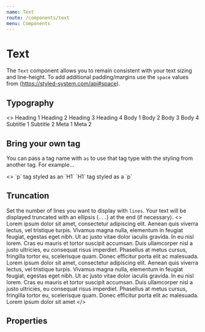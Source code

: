 ```yaml
---
name: Text
route: /components/text
menu: Components
---
```




# Text

The `Text` component allows you to remain consistent with your text sizing and line-height. To add additional padding/margins use the `space` values from (https://styled-system.com/api#space).

## Typography

<Playground>
  <>
    <Text variant="h1">Heading 1</Text>
    <Text variant="h2">Heading 2</Text>
    <Text variant="h3">Heading 3</Text>
    <Text variant="h4">Heading 4</Text>
    <Text variant="body1">Body 1</Text>
    <Text variant="body2">Body 2</Text>
    <Text variant="body3">Body 3</Text>
    <Text variant="body4">Body 4</Text>
    <Text variant="subtitle1">Subtitle 1</Text>
    <Text variant="subtitle2">Subtitle 2</Text>
    <Text variant="meta1">Meta 1</Text>
    <Text variant="meta2">Meta 2</Text>
  </>
</Playground>

## Bring your own tag

You can pass a tag name with `as` to use that tag type with the styling from another tag. For example…

<Playground>
  <>
    <Text variant="h1" as="p">`p` tag styled as an `H1`</Text>
    <Text variant="p" as="h1">`H1` tag styled as a `p`</Text>
  </>
</Playground>

## Truncation

Set the number of lines you want to display with `lines`. Your text will be displayed truncated with an ellipsis (`...`) at the end (if necessary).
<Playground>
  <>
    <Text lines={1}>Lorem ipsum dolor sit amet, consectetur adipiscing elit. Aenean quis viverra lectus, vel tristique turpis. Vivamus magna nulla, elementum in feugiat feugiat, egestas eget nibh. Ut ac justo vitae dolor iaculis gravida. In eu nisl lorem. Cras eu mauris et tortor suscipit accumsan. Duis ullamcorper nisl a justo ultricies, eu consequat risus imperdiet. Phasellus at metus cursus, fringilla tortor eu, scelerisque quam. Donec efficitur porta elit ac malesuada.</Text>
    <Text lines={3}>Lorem ipsum dolor sit amet, consectetur adipiscing elit. Aenean quis viverra lectus, vel tristique turpis. Vivamus magna nulla, elementum in feugiat feugiat, egestas eget nibh. Ut ac justo vitae dolor iaculis gravida. In eu nisl lorem. Cras eu mauris et tortor suscipit accumsan. Duis ullamcorper nisl a justo ultricies, eu consequat risus imperdiet. Phasellus at metus cursus, fringilla tortor eu, scelerisque quam. Donec efficitur porta elit ac malesuada.</Text>
    <Text lines={3}>Lorem ipsum dolor sit amet</Text>
  </>
</Playground>



## Properties

<Props of={Text} />
